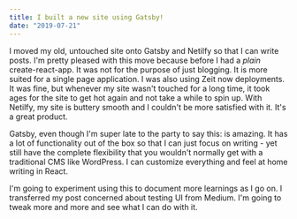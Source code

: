 ```yaml
---
title: I built a new site using Gatsby!
date: "2019-07-21"
---
```


I moved my old, untouched site onto Gatsby and Netilfy so that I can write posts. I'm pretty pleased with this move because before I had a _plain_ create-react-app. It was not for the purpose of just blogging. It is more suited for a single page application. I was also using Zeit now deployments. It was fine, but whenever my site wasn't touched for a long time, it took ages for the site to get hot again and not take a while to spin up. With Netilfy, my site is buttery smooth and I couldn't be more satisfied with it. It's a great product.

Gatsby, even though I'm super late to the party to say this: is amazing. It has a lot of functionality out of the box so that I can just focus on writing - yet still have the complete flexibility that you wouldn't normally get with a traditional CMS like WordPress. I can customize everything and feel at home writing in React.

I'm going to experiment using this to document more learnings as I go on. I transferred my post concerned about testing UI from Medium. I'm going to tweak more and more and see what I can do with it.
